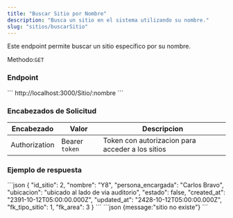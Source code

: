 ```yaml
---
title: "Buscar Sitio por Nombre"
description: "Busca un sitio en el sistema utilizando su nombre."
slug: "sitios/buscarSitio"
---
```


Este endpoint permite buscar un sitio específico por su nombre.

Methodo:`GET`

<h3>Endpoint</h3>

<Tabs>
  <TabItem label="Endpoint">
  ```
  http://localhost:3000/Sitio/:nombre
  ```
  </TabItem>
</Tabs>

<h3>Encabezados de Solicitud</h3>

| Encabezado | Valor | Descripcion
|----------|-------| -------
| Authorization |  Bearer `token` | Token con autorizacion para acceder a los sitios

<h3>Ejemplo de respuesta</h3>

<Tabs>
  <TabItem label="Status 200">
  ```json
{
    "id_sitio": 2,
    "nombre": "Y8",
    "persona_encargada": "Carlos Bravo",
    "ubicacion": "ubicado al lado de via auditorio",
    "estado": false,
    "created_at": "2391-10-12T05:00:00.000Z",
    "updated_at": "2428-10-12T05:00:00.000Z",
    "fk_tipo_sitio": 1,
    "fk_area": 3
  }
```
  </TabItem>

  <TabItem label="Status 404">
  ```json
  {message:"sitio no existe"}
  ```
  </TabItem>
</Tabs>
